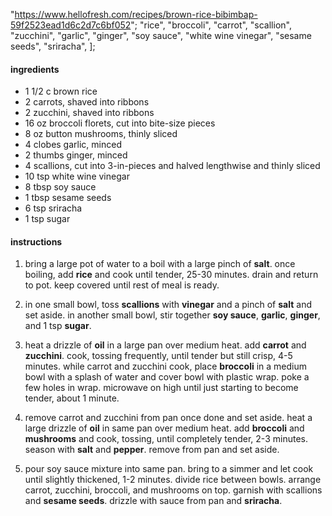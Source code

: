   "https://www.hellofresh.com/recipes/brown-rice-bibimbap-59f2523ead1d6c2d7c6bf052";
  "rice",
  "broccoli",
  "carrot",
  "scallion",
  "zucchini",
  "garlic",
  "ginger",
  "soy sauce",
  "white wine vinegar",
  "sesame seeds",
  "sriracha",
];

#### ingredients

- 1 1/2 c brown rice
- 2 carrots, shaved into ribbons
- 2 zucchini, shaved into ribbons
- 16 oz broccoli florets, cut into bite-size pieces
- 8 oz button mushrooms, thinly sliced
- 4 clobes garlic, minced
- 2 thumbs ginger, minced
- 4 scallions, cut into 3-in-pieces and halved lengthwise and thinly sliced
- 10 tsp white wine vinegar
- 8 tbsp soy sauce
- 1 tbsp sesame seeds
- 6 tsp sriracha
- 1 tsp sugar

#### instructions

1. bring a large pot of water to a boil with a large pinch of **salt**. once boiling, add **rice** and cook until tender, 25-30 minutes. drain and return to pot. keep covered until rest of meal is ready.

2. in one small bowl, toss **scallions** with **vinegar** and a pinch of **salt** and set aside. in another small bowl, stir together **soy sauce**, **garlic**, **ginger**, and 1 tsp **sugar**.

3. heat a drizzle of **oil** in a large pan over medium heat. add **carrot** and **zucchini**. cook, tossing frequently, until tender but still crisp, 4-5 minutes. while carrot and zucchini cook, place **broccoli** in a medium bowl with a splash of water and cover bowl with plastic wrap. poke a few holes in wrap. microwave on high until just starting to become tender, about 1 minute.

4. remove carrot and zucchini from pan once done and set aside. heat a large drizzle of **oil** in same pan over medium heat. add **broccoli** and **mushrooms** and cook, tossing, until completely tender, 2-3 minutes. season with **salt** and **pepper**. remove from pan and set aside.

5. pour soy sauce mixture into same pan. bring to a simmer and let cook until slightly thickened, 1-2 minutes. divide rice between bowls. arrange carrot, zucchini, broccoli, and mushrooms on top. garnish with scallions and **sesame seeds**. drizzle with sauce from pan and **sriracha**.
